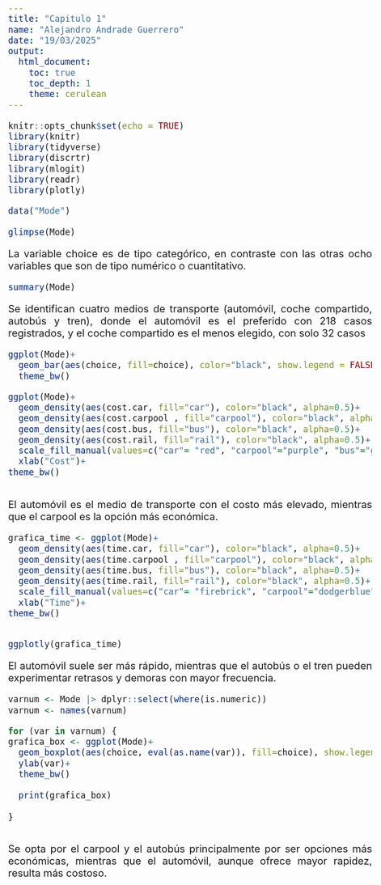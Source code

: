 ---
title: "Capitulo 1"
name: "Alejandro Andrade Guerrero"
date: "19/03/2025"
output: 
  html_document:
    toc: true
    toc_depth: 1
    theme: cerulean
---

```{=html}
<style>
body {
text-align: justify}
</style>
```

```{=html}
<style type="text/css">
body{/*Normal*/
     font-size: 20px;
}
</style>
```

```{r setup, include=FALSE}
knitr::opts_chunk$set(echo = TRUE)
library(knitr)
library(tidyverse)
library(discrtr) 
library(mlogit)
library(readr) 
library(plotly)
```


```{r}
data("Mode")
```


```{r}
glimpse(Mode)
```
La variable choice es de tipo categórico, en contraste con las otras ocho variables que son de tipo numérico o cuantitativo.



```{r}
summary(Mode)
```
Se identifican cuatro medios de transporte (automóvil, coche compartido, autobús y tren), donde el automóvil es el preferido con 218 casos registrados, y el coche compartido es el menos elegido, con solo 32 casos

```{r}
ggplot(Mode)+
  geom_bar(aes(choice, fill=choice), color="black", show.legend = FALSE)+
  theme_bw()
```


```{r}
ggplot(Mode)+
  geom_density(aes(cost.car, fill="car"), color="black", alpha=0.5)+
  geom_density(aes(cost.carpool , fill="carpool"), color="black", alpha=0.5)+
  geom_density(aes(cost.bus, fill="bus"), color="black", alpha=0.5)+
  geom_density(aes(cost.rail, fill="rail"), color="black", alpha=0.5)+
  scale_fill_manual(values=c("car"= "red", "carpool"="purple", "bus"="green", "rail"="pink"), name="Mode")+
  xlab("Cost")+
theme_bw()
  
```
El automóvil es el medio de transporte con el costo más elevado, mientras que el carpool es la opción más económica.


```{r}
grafica_time <- ggplot(Mode)+
  geom_density(aes(time.car, fill="car"), color="black", alpha=0.5)+
  geom_density(aes(time.carpool , fill="carpool"), color="black", alpha=0.5)+
  geom_density(aes(time.bus, fill="bus"), color="black", alpha=0.5)+
  geom_density(aes(time.rail, fill="rail"), color="black", alpha=0.5)+
  scale_fill_manual(values=c("car"= "firebrick", "carpool"="dodgerblue", "bus"="darkgoldenrod2", "rail"="cyan"), name="Mode")+
  xlab("Time")+
theme_bw()


ggplotly(grafica_time)  
```
El automóvil suele ser más rápido, mientras que el autobús o el tren pueden experimentar retrasos y demoras con mayor frecuencia.


```{r}
varnum <- Mode |> dplyr::select(where(is.numeric))
varnum <- names(varnum)

for (var in varnum) {
grafica_box <- ggplot(Mode)+
  geom_boxplot(aes(choice, eval(as.name(var)), fill=choice), show.legend=FALSE)+
  ylab(var)+
  theme_bw()
  
  print(grafica_box)
    
}



```
Se opta por el carpool y el autobús principalmente por ser opciones más económicas, mientras que el automóvil, aunque ofrece mayor rapidez, resulta más costoso.
